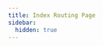 ```yaml
---
title: Index Routing Page
sidebar:
  hidden: true
---
```



<CardGrid stagger>
  <LinkCard
              title="Animations Guides"
              description="Examples & Guides"
              href="/guides/animations/"
            />
  <LinkCard
              title="Audio Guides"
              description="Examples & Guides"
              href="/guides/audio/"
            />
  <LinkCard
              title="Camera Guides"
              description="Examples & Guides"
              href="/guides/camera/"
            />
  <LinkCard
              title="Database Guides"
              description="Examples & Guides"
              href="/guides/database/"
            />
  <LinkCard
              title="Inputs Guides"
              description="Examples & Guides"
              href="/guides/inputs/"
            />
  <LinkCard
              title="JSON Guides"
              description="Examples & Guides"
              href="/guides/json/"
            />
  <LinkCard
              title="Networking Guides"
              description="Examples & Guides"
              href="/guides/networking/"
            />
  <LinkCard
              title="Others Guides"
              description="Examples & Guides"
              href="/guides/others/"
            />
  <LinkCard
              title="Sprites Guides"
              description="Examples & Guides"
              href="/guides/sprites/"
            />
  <LinkCard
              title="Starter Guides"
              description="Examples & Guides"
              href="/guides/starter/"
            />
  <LinkCard
              title="Utilities Guides"
              description="Examples & Guides"
              href="/guides/utilities/"
            />
</CardGrid>
